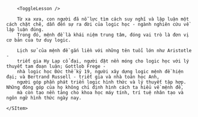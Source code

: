 

<Section id={0} title='Mở đầu' isFirst>
    <SItem id={0} isTop className="relative">

        <ToggleLesson />

        Từ xa xưa, con người đã nỗ lực tìm cách suy nghĩ và lập luận một cách chặt chẽ, dẫn đến sự ra đời của logic học - ngành nghiên cứu về lập luận đúng.
        Trong đó, mệnh đề là khái niệm trung tâm, đóng vai trò là đơn vị cơ bản của tư duy logic.

        Lịch sử của mệnh đề gắn liền với những tên tuổi lớn như Aristotle -
        triết gia Hy Lạp cổ đại, người đặt nền móng cho logic học với lý thuyết tam đoạn luận; Gottlob Frege -
        nhà logic học Đức thế kỷ 19, người xây dựng logic mệnh đề hiện đại; và Bertrand Russell - triết gia và nhà toán học Anh,
        người góp phần phát triển logic hình thức và lý thuyết tập hợp. Những đóng góp của họ không chỉ định hình cách ta hiểu về mệnh đề,
        mà còn tạo nền tảng cho khoa học máy tính, trí tuệ nhân tạo và ngôn ngữ hình thức ngày nay.

    </SItem>

</Section>
